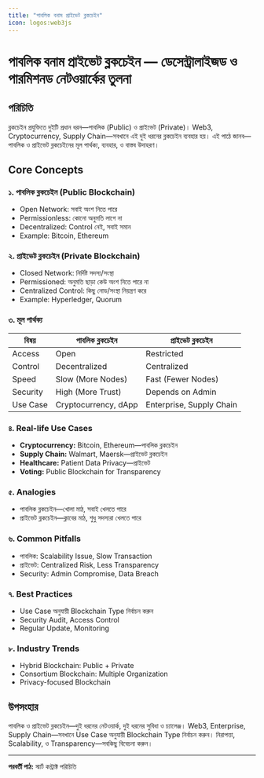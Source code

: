 ```yaml
---
title: "পাবলিক বনাম প্রাইভেট ব্লকচেইন"
icon: logos:web3js
---
```


# পাবলিক বনাম প্রাইভেট ব্লকচেইন — ডেসেন্ট্রালাইজড ও পারমিশনড নেটওয়ার্কের তুলনা

## পরিচিতি

ব্লকচেইন প্রযুক্তিতে দুইটি প্রধান ধরন—পাবলিক (Public) ও প্রাইভেট (Private)। Web3, Cryptocurrency, Supply Chain—সবখানে এই দুই ধরনের ব্লকচেইন ব্যবহার হয়। এই পাঠে জানব—পাবলিক ও প্রাইভেট ব্লকচেইনের মূল পার্থক্য, ব্যবহার, ও বাস্তব উদাহরণ।

## Core Concepts

### ১. পাবলিক ব্লকচেইন (Public Blockchain)
- Open Network: সবাই অংশ নিতে পারে
- Permissionless: কোনো অনুমতি লাগে না
- Decentralized: Control নেই, সবাই সমান
- Example: Bitcoin, Ethereum

### ২. প্রাইভেট ব্লকচেইন (Private Blockchain)
- Closed Network: নির্দিষ্ট সদস্য/সংস্থা
- Permissioned: অনুমতি ছাড়া কেউ অংশ নিতে পারে না
- Centralized Control: কিছু নোড/সংস্থা নিয়ন্ত্রণ করে
- Example: Hyperledger, Quorum

### ৩. মূল পার্থক্য
| বিষয় | পাবলিক ব্লকচেইন | প্রাইভেট ব্লকচেইন |
|------|------------------|-------------------|
| Access | Open | Restricted |
| Control | Decentralized | Centralized |
| Speed | Slow (More Nodes) | Fast (Fewer Nodes) |
| Security | High (More Trust) | Depends on Admin |
| Use Case | Cryptocurrency, dApp | Enterprise, Supply Chain |

### ৪. Real-life Use Cases
- **Cryptocurrency:** Bitcoin, Ethereum—পাবলিক ব্লকচেইন
- **Supply Chain:** Walmart, Maersk—প্রাইভেট ব্লকচেইন
- **Healthcare:** Patient Data Privacy—প্রাইভেট
- **Voting:** Public Blockchain for Transparency

### ৫. Analogies
- পাবলিক ব্লকচেইন—খোলা মাঠ, সবাই খেলতে পারে
- প্রাইভেট ব্লকচেইন—ক্লাবের মাঠ, শুধু সদস্যরা খেলতে পারে

### ৬. Common Pitfalls
- পাবলিক: Scalability Issue, Slow Transaction
- প্রাইভেট: Centralized Risk, Less Transparency
- Security: Admin Compromise, Data Breach

### ৭. Best Practices
- Use Case অনুযায়ী Blockchain Type নির্বাচন করুন
- Security Audit, Access Control
- Regular Update, Monitoring

### ৮. Industry Trends
- Hybrid Blockchain: Public + Private
- Consortium Blockchain: Multiple Organization
- Privacy-focused Blockchain

## উপসংহার

পাবলিক ও প্রাইভেট ব্লকচেইন—দুই ধরনের নেটওয়ার্ক, দুই ধরনের সুবিধা ও চ্যালেঞ্জ। Web3, Enterprise, Supply Chain—সবখানে Use Case অনুযায়ী Blockchain Type নির্বাচন করুন। নিরাপত্তা, Scalability, ও Transparency—সবকিছু বিবেচনা করুন।

---

**পরবর্তী পাঠ:** স্মার্ট কন্ট্রাক্ট পরিচিতি
